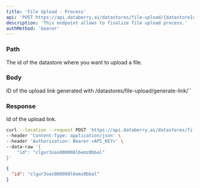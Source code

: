 ```yaml
---
title: 'File Upload - Process'
api: 'POST https://api.databerry.ai/datastores/file-upload/{datastoreId}'
description: 'This endpoint allows to finalize file upload process.'
authMethod: 'bearer'
---
```


### Path

<ParamField path="datastoreId" type="string" required>
  The id of the datastore where you want to upload a file.
</ParamField>

### Body

<ParamField body="id" type="string" required>
  ID of the upload link generated with /datastores/file-upload/generate-link/`<datastoreId>`
</ParamField>

### Response

<ResponseField name="id" type="string">
  Id of the upload link.
</ResponseField>

<RequestExample>

```bash Example Request
curl --location --request POST 'https://api.databerry.ai/datastores/file-upload/<datastoreId>' \
--header 'Content-Type: application/json' \
--header 'Authorization: Bearer <API_KEY>' \
--data-raw '{
    "id": "clgur3oas000008l6emz0bbal"
}'
```

</RequestExample>

<ResponseExample>

```json Response
{
  "id": "clgur3oas000008l6emz0bbal"
}
```

</ResponseExample>
